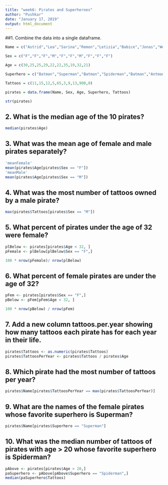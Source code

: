 ```yaml
---
title: "week6: Pirates and Superheroes"
author: "Pushkar"
date: "January 17, 2019"
output: html_document
---
```



##1. Combine the data into a single dataframe.
```r
Name = c("Astrid","Lea","Sarina","Remon","Letizia","Babice","Jonas","Wendy","Niveditha","Gioia") 

Sex = c("F","F","F","M","F","F","M","F","F","F")

Age = c(30,25,25,29,22,22,35,19,32,21)

Superhero = c("Batman","Superman","Batman","Spiderman","Batman","Antman","Batman","Superman","Maggott","Superman")

Tattoos = c(11,15,12,5,65,3,9,13,900,0)

pirates = data.frame(Name, Sex, Age, Superhero, Tattoos)

```

```r
str(pirates)
```

## 2. What is the median age of the 10 pirates?
```r
median(pirates$Age)
```

## 3. What was the mean age of female and male pirates separately?
```r
'meanFemale'
mean(pirates$Age[pirates$Sex == "F"])
'meanMale'
mean(pirates$Age[pirates$Sex == "M"])

```
## 4. What was the most number of tattoos owned by a male pirate?
```r
max(pirates$Tattoos[pirates$Sex == "M"])
```

## 5. What percent of pirates under the age of 32 were female?
```r
plBelow <- pirates[pirates$Age < 32, ]
pFemale <- plBelow[plBelow$Sex == "F",]

100 * nrow(pFemale)/ nrow(plBelow)
```

## 6. What percent of female pirates are under the age of 32?
```r
pFem <- pirates[pirates$Sex == "F",]
pBelow <- pFem[pFem$Age < 32, ]

100 * nrow(pBelow) / nrow(pFem)
```

## 7. Add a new column tattoos.per.year showing how many tattoos each pirate has for each year in their life.
```r
pirates$Tattoos <- as.numeric(pirates$Tattoos)
pirates$TattoosPerYear <- pirates$Tattoos / pirates$Age

```
## 8. Which pirate had the most number of tattoos per year?
```r
pirates$Name[pirates$TattoosPerYear == max(pirates$TattoosPerYear)]
```
## 9. What are the names of the female pirates whose favorite superhero is Superman?
```r
pirates$Name[pirates$Superhero == "Superman"]
```
## 10. What was the median number of tattoos of pirates with age > 20 whose favorite superhero is Spiderman?
```r
pAbove <- pirates[pirates$Age > 20,]
paSuperhero <- pAbove[pAbove$Superhero == "Spiderman",]
median(paSuperhero$Tattoos)
```


